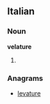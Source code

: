 ==Italian==

===Noun===
'''velature''' {{f}}

# {{plural of|[[velatura]]|lang=Italian}}

===Anagrams===
* [[levature#Italian|levature]]